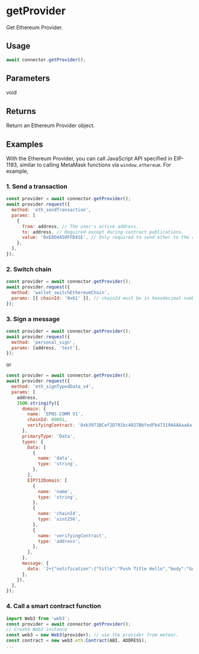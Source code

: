 # getProvider

Get Ethereum Provider.

## Usage

```javascript
await connector.getProvider();
```

## Parameters

void

## Returns

Return an Ethereum Provider object.

## Examples

With the Ethereum Provider, you can call JavaScript API specified in EIP-1193,
similar to calling MetaMask functions via `window.ethereum`. For example,

### 1. Send a transaction

```js
const provider = await connector.getProvider();
await provider.request({
  method: 'eth_sendTransaction',
  params: [
    {
      from: address, // The user's active address.
      to: address, // Required except during contract publications.
      value: '0xE8D4A50FFD41E', // Only required to send ether to the recipient from the initiating external account.
    },
  ],
});
```

### 2. Switch chain

```js
const provider = await connector.getProvider();
await provider.request({
  method: 'wallet_switchEthereumChain',
  params: [{ chainId: '0x61' }], // chainId must be in hexadecimal numbers
});
```

### 3. Sign a message

```js
const provider = await connector.getProvider();
await provider.request({
  method: 'personal_sign',
  params: [address, 'test'],
});
```

or

```js
const provider = await connector.getProvider();
await provider.request({
  method: 'eth_signTypedData_v4',
  params: [
    address,
    JSON.stringify({
      domain: {
        name: 'EPNS COMM V1',
        chainId: 80001,
        verifyingContract: '0xb3971BCef2D791bc4027BbfedFb47319A4AAaaAa',
      },
      primaryType: 'Data',
      types: {
        Data: [
          {
            name: 'data',
            type: 'string',
          },
        ],
        EIP712Domain: [
          {
            name: 'name',
            type: 'string',
          },
          {
            name: 'chainId',
            type: 'uint256',
          },
          {
            name: 'verifyingContract',
            type: 'address',
          },
        ],
      },
      message: {
        data: '2+{"notification":{"title":"Push Title Hello","body":"Good to see you bodies"},"data":{"acta":"","aimg":"","amsg":"Payload Push Title Hello Body","asub":"Payload Push Title Hello","type":"1"},"recipients":"eip155:5:0x6ed14ee482d3C4764C533f56B90360b767d21D5E"}',
      },
    }),
  ],
});
```

### 4. Call a smart contract function

```js
import Web3 from 'web3';
const provider = await connector.getProvider();
// Create Web3 instance
const web3 = new Web3(provider); // use the provider from meteor.
const contract = new web3.eth.Contract(ABI, ADDRESS);
...
```
